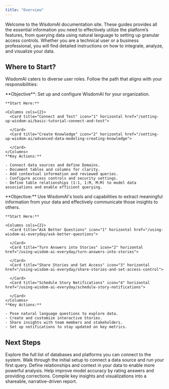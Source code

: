 ```yaml
---
title: "Overview"
---
```


Welcome to the WisdomAI documentation site. These guides provides all the essential information you need to effectively utilize the platform’s features, from querying data using natural language to setting up granular access controls. Whether you are a technical user or a business professional, you will find detailed instructions on how to integrate, analyze, and visualize your data.

## Where to Start?

WisdomAI caters to diverse user roles. Follow the path that aligns with your responsibilities:

<Tabs>
  <Tab title="Admins (Data Administrators)">
    **Objective**: Set up and configure WisdomAI for your organization.

    **Start Here:**

    <Columns cols={2}>
      <Card title="Connect and Test" icon="1" horizontal href="/setting-up-wisdom-ai/basic-tutorial-connect-and-test">
        
      </Card>
      <Card title="Create Knowledge" icon="2" horizontal href="/setting-up-wisdom-ai/advanced-data-modeling-creating-knowledge">
        
      </Card>
    </Columns>
    **Key Actions:**

    - Connect data sources and define Domains.
    - Document tables and columns for clarity.
    - Add contextual information and reviewed queries.
    - Configure access controls and security settings.
    - Define table relationships (1:1, 1:M, M:M) to model data associations and enable efficient querying.
  </Tab>
  <Tab title="Explorers (Business Users)">
    **Objective:** Use WisdomAI's tools and capabilities to extract meaningful information from your data and effectively communicate those insights to others.

    **Start Here:**

    <Columns cols={2}>
      <Card title="Ask Better Questions" icon="1" horizontal href="/using-wisdom-ai-everyday/ask-better-questions">
        
      </Card>
      <Card title="Turn Answers into Stories" icon="2" horizontal href="/using-wisdom-ai-everyday/turn-answers-into-stories">
        
      </Card>
      <Card title="Share Stories and Set Access" icon="3" horizontal href="/using-wisdom-ai-everyday/share-stories-and-set-access-control">
        
      </Card>
      <Card title="Schedule Story Notifications" icon="4" horizontal href="/using-wisdom-ai-everyday/schedule-story-notifications">
        
      </Card>
    </Columns>
    **Key Actions:**

    - Pose natural language questions to explore data.
    - Create and customize interactive Stories.
    - Share insights with team members and stakeholders.
    - Set up notifications to stay updated on key metrics.
  </Tab>
</Tabs>

## Next Steps

<CardGroup cols={3}>
  <Card title="Supported Data Sources" icon="database" href="/getting-started/connect-data-sources/supported-data-sources">
    Explore the full list of databases and platforms you can connect to the system.
  </Card>
  <Card title="Connect and Test Tutorial" icon="rocket" href="/setting-up-wisdom-ai/basic-tutorial-connect-and-test">
    Walk through the initial setup to connect a data source and run your first query.
  </Card>
  <Card title="Advanced Data Modeling" icon="sitemap" href="/setting-up-wisdom-ai/advanced-data-modeling-creating-knowledge">
    Define relationships and context in your data to enable more powerful analysis.
  </Card>
  <Card title="Provide Feedback" icon="thumbs-up" href="/setting-up-wisdom-ai/feedback-mechanisms/provide-feedback-to-the-system">
    Help improve model accuracy by rating answers and providing corrections.
  </Card>
  <Card title="Turn Answers into Stories" icon="book-open" href="/using-wisdom-ai-everyday/turn-answers-into-stories">
    Compile key insights and visualizations into a shareable, narrative-driven report.
  </Card>
</CardGroup>